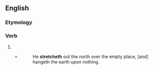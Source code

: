 ==English==

===Etymology===
{{suffix|en|stretch|eth}}

===Verb===
{{head|en|verb form}}

# {{en-archaic third-person singular of|stretch}}
#* {{RQ:Authorized Version|Job|26|7}}
#*: He '''stretcheth''' out the north over the empty place, [and] hangeth the earth upon nothing.